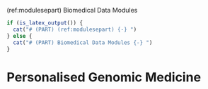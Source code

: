 \cleardoublepage

(ref:modulesepart) Biomedical Data Modules

```r
if (is_latex_output()) {
  cat("# (PART) (ref:modulesepart) {-} ")
} else {
  cat("# (PART) Biomedical Data Modules {-} ")
}
```

# Personalised Genomic Medicine {#genomics}
